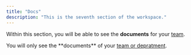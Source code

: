 ```yaml
---
title: "Docs"
description: "This is the seventh section of the workspace."
---
```


Within this section, you will be able to see the **documents** for your <u>team</u>.

<Warning>
  You will only see the **documents** of your <u>team or depratment</u>.
</Warning>